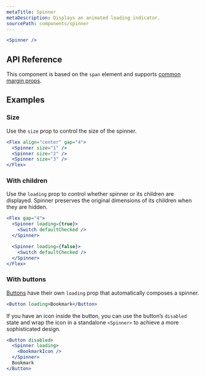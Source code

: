 ```yaml
---
metaTitle: Spinner
metaDescription: Displays an animated loading indicator.
sourcePath: components/spinner
---
```


```jsx live="true"
<Spinner />
```

## API Reference

This component is based on the `span` element and supports [common margin props](/themes/docs/theme/layout#margin-props).

<ThemesPropsTable defs="spinnerPropDefs" />

## Examples

### Size

Use the `size` prop to control the size of the spinner.

```jsx live="true"
<Flex align="center" gap="4">
  <Spinner size="1" />
  <Spinner size="2" />
  <Spinner size="3" />
</Flex>
```

### With children

Use the `loading` prop to control whether spinner or its children are displayed. Spinner preserves the original dimensions of its children when they are hidden.

```jsx live="true"
<Flex gap="4">
  <Spinner loading={true}>
    <Switch defaultChecked />
  </Spinner>

  <Spinner loading={false}>
    <Switch defaultChecked />
  </Spinner>
</Flex>
```

### With buttons

[Buttons](/themes/docs/components/button) have their own `loading` prop that automatically composes a spinner.

```jsx live=true scroll=true
<Button loading>Bookmark</Button>
```

If you have an icon inside the button, you can use the button’s `disabled` state and wrap the icon in a standalone `<Spinner>` to achieve a more sophisticated design.

```jsx live=true scroll=true
<Button disabled>
  <Spinner loading>
    <BookmarkIcon />
  </Spinner>
  Bookmark
</Button>
```
